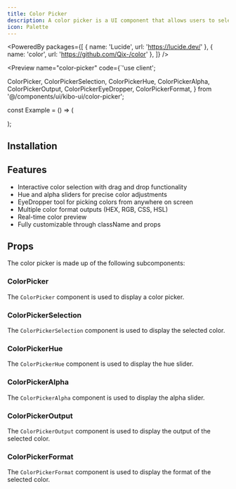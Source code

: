 ```yaml
---
title: Color Picker
description: A color picker is a UI component that allows users to select a color. It is modeled after the color picker in Figma, considered to be best in class.
icon: Palette
---
```



<PoweredBy packages={[
  { name: 'Lucide', url: 'https://lucide.dev/' },
  { name: 'color', url: 'https://github.com/Qix-/color' },
]} />

<Preview name="color-picker" code={`'use client';

  ColorPicker,
  ColorPickerSelection,
  ColorPickerHue,
  ColorPickerAlpha,
  ColorPickerOutput,
  ColorPickerEyeDropper,
  ColorPickerFormat,
} from '@/components/ui/kibo-ui/color-picker';

const Example = () => (
  <div className="flex w-full h-screen items-center justify-center gap-4 bg-secondary">
    <ColorPicker className="w-full max-w-[300px] rounded-md border bg-background p-4 shadow-sm">
      <ColorPickerSelection />
      <div className="flex items-center gap-4">
        <ColorPickerEyeDropper />
        <div className="w-full grid gap-1">
          <ColorPickerHue />
          <ColorPickerAlpha />
        </div>
      </div>
      <div className="flex items-center gap-2">
        <ColorPickerOutput />
        <ColorPickerFormat />
      </div>
    </ColorPicker>
  </div>
);


## Installation

<Installer packageName="color-picker" />

## Features

- Interactive color selection with drag and drop functionality
- Hue and alpha sliders for precise color adjustments
- EyeDropper tool for picking colors from anywhere on screen
- Multiple color format outputs (HEX, RGB, CSS, HSL)
- Real-time color preview
- Fully customizable through className and props

## Props

The color picker is made up of the following subcomponents:

### ColorPicker

The `ColorPicker` component is used to display a color picker.

<AutoTypeTable path="node_modules/@repo/color-picker/index.tsx" name="ColorPickerProps" />

### ColorPickerSelection

The `ColorPickerSelection` component is used to display the selected color.

<AutoTypeTable path="node_modules/@repo/color-picker/index.tsx" name="ColorPickerSelectionProps" />

### ColorPickerHue

The `ColorPickerHue` component is used to display the hue slider.

<AutoTypeTable path="node_modules/@repo/color-picker/index.tsx" name="ColorPickerHueProps" />

### ColorPickerAlpha

The `ColorPickerAlpha` component is used to display the alpha slider.

<AutoTypeTable path="node_modules/@repo/color-picker/index.tsx" name="ColorPickerAlphaProps" />

### ColorPickerOutput

The `ColorPickerOutput` component is used to display the output of the selected color.

<AutoTypeTable path="node_modules/@repo/color-picker/index.tsx" name="ColorPickerOutputProps" />

### ColorPickerFormat

The `ColorPickerFormat` component is used to display the format of the selected color.

<AutoTypeTable path="node_modules/@repo/color-picker/index.tsx" name="ColorPickerFormatProps" />
